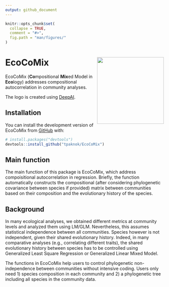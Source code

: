 ```yaml
---
output: github_document
---
```


<!-- README.md is generated from README.Rmd. Please edit that file -->

```r
knitr::opts_chunk$set(
  collapse = TRUE,
  comment = "#>",
  fig.path = "man/figures/"
)
```

# EcoCoMix <img src="man/figures/logo.png" align="right" height="212" />
<!-- badges: start -->
<!-- badges: end -->

EcoCoMix (**Co**mpositional **Mix**ed Model in **Eco**logy) addresses compositional autocorrelation in community analyses. 

The logo is created using [DeepAI](https://deepai.org/machine-learning-model/text2img).

## Installation

You can install the development version of EcoCoMix from [GitHub](https://github.com/) with:

```r
# install.packages("devtools")
devtools::install_github("tpaknok/EcoCoMix")
```

## Main function
The main function of this package is EcoCoMix, which address compoisitional autocorrelation in regression. Briefly, the function automatically constructs the compositional (after considering phylogenetic covariance between species if provided) matrix between communities based on their composition and the evolutionary history of the species.

## Background
In many ecological analyses, we obtained different metrics at community levels and analyzed them using LM/GLM. Nevertheless, this assumes statistical independence between all communities. Species however is not independent, given their shared evolutionary history. Indeed, in many comparative analyses (e.g., correlating different traits), the shared evolutionary history between species has to be controlled using Generalized Least Square Regression or Generalized Linear Mixed Model. 

The functions in EcoCoMix help users to control phylogenetic non-independence between communities without intensive coding. Users only need 1) species composition in each community and 2) a phylogenetic tree including all species in the community data.
